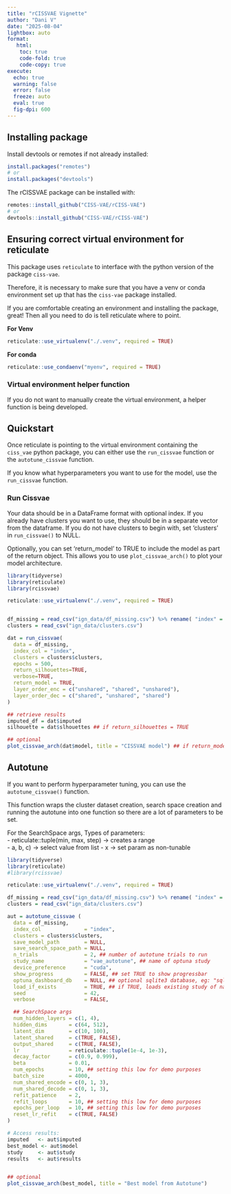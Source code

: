 ```yaml
---
title: "rCISSVAE Vignette"
author: "Dani V"
date: "2025-08-04"
lightbox: auto
format:
   html:
    toc: true
    code-fold: true
    code-copy: true
execute:
  echo: true
  warning: false
  error: false
  freeze: auto
  eval: true
  fig-dpi: 600
---
```


## Installing package

Install devtools or remotes if not already installed: 

```r
install.packages("remotes")
# or
install.packages("devtools")

```

The rCISSVAE package can be installed with:

```r
remotes::install_github("CISS-VAE/rCISS-VAE")
# or
devtools::install_github("CISS-VAE/rCISS-VAE")

```

## Ensuring correct virtual environment for reticulate

This package uses `reticulate` to interface with the python version of the package `ciss-vae`. 

Therefore, it is necessary to make sure that you have a venv or conda environment set up that has the `ciss-vae` package installed. 

If you are comfortable creating an environment and installing the package, great! Then all you need to do is tell reticulate where to point. 

**For Venv**
```r
reticulate::use_virtualenv("./.venv", required = TRUE)

```

**For conda**

```r
reticulate::use_condaenv("myenv", required = TRUE)
```

### Virtual environment helper function

If you do not want to manually create the virtual environment, a helper function is being developed. 

## Quickstart

Once reticulate is pointing to the virtual environment containing the `ciss_vae` python package, you can either use the `run_cissvae` function or the `autotune_cissvae` function. 

If you know what hyperparameters you want to use for the model, use the `run_cissvae` function. 

### Run Cissvae
Your data should be in a DataFrame format with optional index. If you already have clusters you want to use, they should be in a separate vector from the dataframe. If you do not have clusters to begin with, set 'clusters' in `run_cissvae()` to NULL. 

Optionally, you can set 'return_model' to TRUE to include the model as part of the return object. This allows you to use `plot_cissvae_arch()` to plot your model architecture. 

```r
library(tidyverse)
library(reticulate)
library(rcissvae)

reticulate::use_virtualenv("./.venv", required = TRUE)


df_missing = read_csv("ign_data/df_missing.csv") %>% rename( "index" = `...1`)
clusters = read_csv("ign_data/clusters.csv")

dat = run_cissvae(
  data = df_missing,
  index_col = "index",
  clusters = clusters$clusters,
  epochs = 500,
  return_silhouettes=TRUE,
  verbose=TRUE,
  return_model = TRUE,
  layer_order_enc = c("unshared", "shared", "unshared"),
  layer_order_dec = c("shared", "unshared", "shared")
)

## retrieve results
imputed_df = dat$imputed
silhouette = dat$slhouettes ## if return_silhouettes = TRUE

## optional
plot_cissvae_arch(dat$model, title = "CISSVAE model") ## if return_model == TRUE
```

## Autotune

If you want to perform hyperparameter tuning, you can use the `autotune_cissvae()` function. 

This function wraps the cluster dataset creation, search space creation and running the autotune into one function so there are a lot of parameters to be set. 

For the SearchSpace args, 
Types of parameters:  
- reticulate::tuple(min, max, step) -\> creates a range   
- \c(a, b, c\) -\> select value from list
- x -\> set param as non-tunable    


```r
library(tidyverse)
library(reticulate)
#library(rcissvae)

reticulate::use_virtualenv("./.venv", required = TRUE)

df_missing = read_csv("ign_data/df_missing.csv") %>% rename( "index" = `...1`)
clusters = read_csv("ign_data/clusters.csv")

aut = autotune_cissvae (
  data = df_missing,
  index_col              = "index",
  clusters = clusters$clusters,
  save_model_path        = NULL,
  save_search_space_path = NULL,
  n_trials               = 2, ## number of autotune trials to run
  study_name             = "vae_autotune", ## name of optuna study
  device_preference      = "cuda",
  show_progress          = FALSE, ## set TRUE to show progressbar
  optuna_dashboard_db    = NULL, ## optional sqlite3 database, eg: "sqlite:///db.sqlite3"
  load_if_exists         = TRUE, ## if TRUE, loads existing study of name 'study_name' if one exists
  seed                   = 42, 
  verbose                = FALSE, 

  ## SearchSpace args
  num_hidden_layers = c(1, 4),  
  hidden_dims       = c(64, 512),
  latent_dim        = c(10, 100),
  latent_shared     = c(TRUE, FALSE),
  output_shared     = c(TRUE, FALSE),
  lr                = reticulate::tuple(1e-4, 1e-3),
  decay_factor      = c(0.9, 0.999),
  beta              = 0.01,
  num_epochs        = 10, ## setting this low for demo purposes
  batch_size        = 4000,
  num_shared_encode = c(0, 1, 3),
  num_shared_decode = c(0, 1, 3),
  refit_patience    = 2,
  refit_loops       = 10, ## setting this low for demo purposes
  epochs_per_loop   = 10, ## setting this low for demo purposes
  reset_lr_refit    = c(TRUE, FALSE)
)

# Access results:
imputed   <- aut$imputed
best_model <- aut$model
study     <- aut$study
results   <- aut$results


## optional
plot_cissvae_arch(best_model, title = "Best model from Autotune")
```